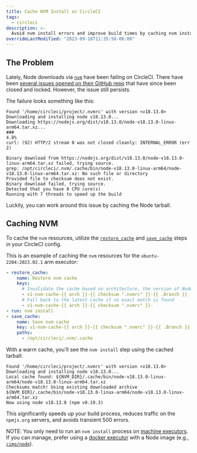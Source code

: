 ```yaml
---
title: Cache NVM Install on CircleCI
tags:
  - circleci
description: >-
  Avoid nvm install errors and improve build times by caching nvm install on CircleCI.
overrideLastModified: "2023-09-18T11:35:58-06:00"
---
```


## The Problem

Lately, Node downloads via [`nvm`](https://github.com/nvm-sh/nvm) have been failing on CircleCI. There have been
[several issues opened on their GitHub repo](https://github.com/nodejs/nodejs.org/issues/5149) that have since been
closed and locked. However, the issue still persists.

The failure looks something like this:

```console {5}
Found '/home/circleci/project/.nvmrc' with version <v18.13.0>
Downloading and installing node v18.13.0...
Downloading https://nodejs.org/dist/v18.13.0/node-v18.13.0-linux-arm64.tar.xz...
###                                                                        4.8%
curl: (92) HTTP/2 stream 0 was not closed cleanly: INTERNAL_ERROR (err 2)

Binary download from https://nodejs.org/dist/v18.13.0/node-v18.13.0-linux-arm64.tar.xz failed, trying source.
grep: /opt/circleci/.nvm/.cache/bin/node-v18.13.0-linux-arm64/node-v18.13.0-linux-arm64.tar.xz: No such file or directory
Provided file to checksum does not exist.
Binary download failed, trying source.
Detected that you have 8 CPU core(s)
Running with 7 threads to speed up the build
```

Luckily, you can work around this issue by caching the Node tarball.

## Caching NVM

To cache the `nvm` resources, utilize the
[`restore_cache`](https://circleci.com/docs/configuration-reference/#restorecache) and
[`save_cache`](https://circleci.com/docs/configuration-reference/#savecache) steps in your CircleCI config.

This is an example of caching the `nvm` resources for the `ubuntu-2204:2023.02.1` arm executor:

```yaml
- restore_cache:
    name: Restore nvm cache
    keys:
      # Invalidate the cache based on architecture, the version of Node defined in `nvmrc` and the branch name
      - v1-nvm-cache-{{ arch }}-{{ checksum ".nvmrc" }}-{{ .Branch }}
      # Fall back to the latest cache if no exact match is found
      - v1-nvm-cache-{{ arch }}-{{ checksum ".nvmrc" }}-
- run: nvm install
- save_cache:
    name: Save nvm cache
    key: v1-nvm-cache-{{ arch }}-{{ checksum ".nvmrc" }}-{{ .Branch }}
    paths:
      - /opt/circleci/.nvm/.cache
```

With a warm cache, you'll see the `nvm install` step using the cached tarball:

```
Found '/home/circleci/project/.nvmrc' with version <v18.13.0>
Downloading and installing node v18.13.0...
Local cache found: ${NVM_DIR}/.cache/bin/node-v18.13.0-linux-arm64/node-v18.13.0-linux-arm64.tar.xz
Checksums match! Using existing downloaded archive ${NVM_DIR}/.cache/bin/node-v18.13.0-linux-arm64/node-v18.13.0-linux-arm64.tar.xz
Now using node v18.13.0 (npm v8.19.3)
```

This significantly speeds up your build process, reduces traffic on the `npmjs.org` servers, and avoids transient 500
errors.

NOTE: You only need to run an `nvm install` process on
[machine executors](https://circleci.com/docs/executor-intro/#linux-vm). If you can manage, prefer using a
[docker executor](https://circleci.com/docs/executor-intro/#docker) with a Node image (e.g.,
[`cimg/node`](https://circleci.com/developer/images/image/cimg/node)).
